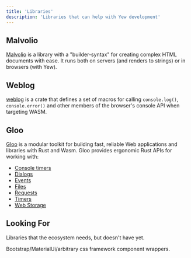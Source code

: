 ```yaml
---
title: 'Libraries'
description: 'Libraries that can help with Yew development'
---
```


## Malvolio

[Malvolio](https://crates.io/crates/malvolio) is a library with a "builder-syntax" for creating complex HTML documents
with ease. It runs both on servers (and renders to strings) or in browsers (with Yew).

## Weblog

[weblog](https://crates.io/crates/weblog) is a crate that defines a set of macros for calling `console.log()`,
`console.error()` and other members of the browser's console API when targeting WASM.

## Gloo

[Gloo](https://crates.io/crates/gloo) is a modular toolkit for building fast, reliable Web applications and
libraries with Rust and Wasm. Gloo provides ergonomic Rust APIs for working with:

-   [Console timers](https://crates.io/crates/gloo-console-timer)
-   [Dialogs](https://crates.io/crates/gloo-dialogs)
-   [Events](https://crates.io/crates/gloo-events)
-   [Files](https://crates.io/crates/gloo-file)
-   [Requests](https://crates.io/crates/gloo-net)
-   [Timers](https://crates.io/crates/gloo-timers)
-   [Web Storage](https://crates.io/crates/gloo-storage)

## Looking For

Libraries that the ecosystem needs, but doesn't have yet.

Bootstrap/MaterialUi/arbitrary css framework component wrappers.
